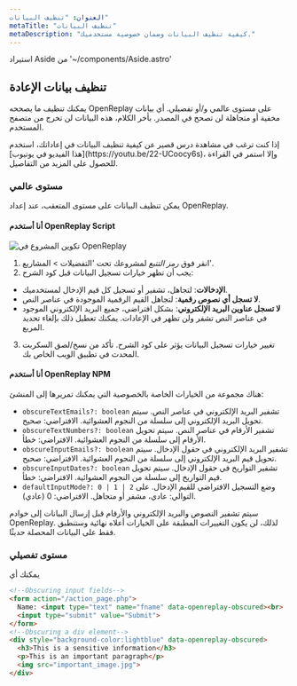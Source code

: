 ```yaml
---
العنوان: "تنظيف البيانات"
metaTitle: "تنظيف البيانات"
metaDescription: "كيفية تنظيف البيانات وضمان خصوصية مستخدميك."
---
```

استيراد Aside من '~/components/Aside.astro'

## تنظيف بيانات الإعادة

يمكنك تنظيف ما يصححه OpenReplay على مستوى عالمي و/أو تفصيلي. أي بيانات مخفية أو متجاهلة لن تصحح في المصدر. بأخر الكلام، هذه البيانات لن تخرج من متصفح المستخدم.

<Aside type="tip">
إذا كنت ترغب في مشاهدة درس قصير عن كيفية تنظيف البيانات في إعاداتك، استخدم [هذا الفيديو في يوتيوب](https://youtu.be/22-UCoocy6s)، وإلا استمر في القراءة للحصول على المزيد من التفاصيل.
</Aside>

### مستوى عالمي

يمكن تنظيف البيانات على مستوى المتعقب، عند إعداد OpenReplay.

#### أنا أستخدم OpenReplay Script

![تكوين المشروع في OpenReplay](/static/gdpr-1.png#center)

1) انقر فوق *رمز التتبع* لمشروعك تحت 'التفضيلات > المشاريع'.
2) يجب أن تظهر خيارات تسجيل البيانات قبل كود الشرح:
- **الإدخالات**: لتجاهل، تشفير أو تسجيل كل قيم الإدخال لمستخدميك.
- **لا تسجل أي نصوص رقمية**: لتجاهل القيم الرقمية الموجودة في عناصر النص.
- **لا تسجل عناوين البريد الإلكتروني**: بشكل افتراضي، جميع البريد الإلكتروني الموجود في عناصر النص تشفر ولن تظهر في الإعادات. يمكنك تعطيل ذلك بإلغاء تحديد المربع.
3) تغيير خيارات تسجيل البيانات يؤثر على كود الشرح. تأكد من نسخ/لصق السكربت المحدث في تطبيق الويب الخاص بك.

#### أنا أستخدم OpenReplay NPM

هناك مجموعة من الخيارات الخاصة بالخصوصية التي يمكنك تمريرها إلى المنشئ:
- `obscureTextEmails?: boolean` تشفير البريد الإلكتروني في عناصر النص. سيتم تحويل البريد الإلكتروني إلى سلسلة من النجوم العشوائية. الافتراضي: صحيح.
- `obscureTextNumbers?: boolean` تشفير الأرقام في عناصر النص. سيتم تحويل الأرقام إلى سلسلة من النجوم العشوائية. الافتراضي: خطأ.
- `obscureInputEmails?: boolean` تشفير البريد الإلكتروني في حقول الإدخال. سيتم تحويل قيم البريد الإلكتروني إلى سلسلة من النجوم العشوائية. الافتراضي: صحيح.
- `obscureInputDates?: boolean` تشفير التواريخ في حقول الإدخال. سيتم تحويل قيم التواريخ إلى سلسلة من النجوم العشوائية. الافتراضي: خطأ.
- `defaultInputMode?: 0 | 1 | 2` وضع التسجيل الافتراضي للقيم الإدخال. على التوالي: عادي، مشفر أو متجاهل. الافتراضي: 0 (عادي).

سيتم تشفير النصوص والبريد الإلكتروني والأرقام قبل إرسال البيانات إلى خوادم OpenReplay. لذلك، لن يكون التغييرات المطبقة على الخيارات أعلاه نهائية وستنطبق فقط على البيانات المحصلة حديثًا.

### مستوى تفصيلي

يمكنك أي
```HTML
<!--Obscuring input fields-->
<form action="/action_page.php">
  Name: <input type="text" name="fname" data-openreplay-obscured><br>
  <input type="submit" value="Submit">
</form>
<!--Obscuring a div element-->
<div style="background-color:lightblue" data-openreplay-obscured>
  <h3>This is a sensitive information</h3>
  <p>This is an important paragraph</p>
  <img src="important_image.jpg">
</div>
```
